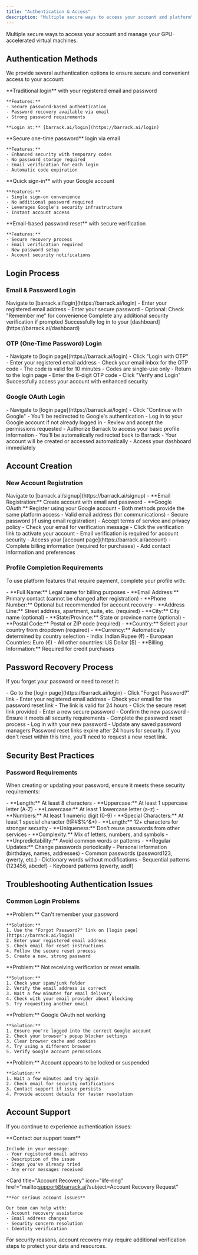 ```yaml
---
title: "Authentication & Access"
description: "Multiple secure ways to access your account and platform"
---
```



Multiple secure ways to access your account and manage your GPU-accelerated virtual machines.

## Authentication Methods

We provide several authentication options to ensure secure and convenient access to your account:

<CardGroup cols={2}>
  <Card title="Email & Password" icon="envelope">
    **Traditional login** with your registered email and password
    
    **Features:**
    - Secure password-based authentication
    - Password recovery available via email
    - Strong password requirements
    
    **Login at:** [barrack.ai/login](https://barrack.ai/login)
  </Card>
  
  <Card title="OTP Login" icon="key">
    **Secure one-time password** login via email
    
    **Features:**
    - Enhanced security with temporary codes
    - No password storage required
    - Email verification for each login
    - Automatic code expiration
  </Card>
  
  <Card title="Google OAuth" icon="google">
    **Quick sign-in** with your Google account
    
    **Features:**
    - Single sign-on convenience
    - No additional password required
    - Leverages Google's security infrastructure
    - Instant account access
  </Card>
  
  <Card title="Password Recovery" icon="lock-reset">
    **Email-based password reset** with secure verification
    
    **Features:**
    - Secure recovery process
    - Email verification required
    - New password setup
    - Account security notifications
  </Card>
</CardGroup>

## Login Process

### Email & Password Login

<Steps>
  <Step title="Access Login Page">
    Navigate to [barrack.ai/login](https://barrack.ai/login)
  </Step>
  <Step title="Enter Credentials">
    - Enter your registered email address
    - Enter your secure password
    - Optional: Check "Remember me" for convenience
  </Step>
  <Step title="Verify Identity">
    Complete any additional security verification if prompted
  </Step>
  <Step title="Access Dashboard">
    Successfully log in to your [dashboard](https://barrack.ai/dashboard)
  </Step>
</Steps>

### OTP (One-Time Password) Login

<Steps>
  <Step title="Request OTP">
    - Navigate to [login page](https://barrack.ai/login)
    - Click "Login with OTP"
    - Enter your registered email address
  </Step>
  <Step title="Check Email">
    - Check your email inbox for the OTP code
    - The code is valid for 10 minutes
    - Codes are single-use only
  </Step>
  <Step title="Enter OTP">
    - Return to the login page
    - Enter the 6-digit OTP code
    - Click "Verify and Login"
  </Step>
  <Step title="Access Account">
    Successfully access your account with enhanced security
  </Step>
</Steps>

### Google OAuth Login

<Steps>
  <Step title="Initiate OAuth">
    - Navigate to [login page](https://barrack.ai/login)
    - Click "Continue with Google"
    - You'll be redirected to Google's authentication
  </Step>
  <Step title="Google Authentication">
    - Log in to your Google account if not already logged in
    - Review and accept the permissions requested
    - Authorize Barrack to access your basic profile information
  </Step>
  <Step title="Return to Platform">
    - You'll be automatically redirected back to Barrack
    - Your account will be created or accessed automatically
    - Access your dashboard immediately
  </Step>
</Steps>

## Account Creation

### New Account Registration

<Steps>
  <Step title="Access Registration">
    Navigate to [barrack.ai/signup](https://barrack.ai/signup)
  </Step>
  <Step title="Choose Registration Method">
    - **Email Registration:** Create account with email and password
    - **Google OAuth:** Register using your Google account
    - Both methods provide the same platform access
  </Step>
  <Step title="Provide Required Information">
    - Valid email address (for communications)
    - Secure password (if using email registration)
    - Accept terms of service and privacy policy
  </Step>
  <Step title="Verify Email">
    - Check your email for verification message
    - Click the verification link to activate your account
    - Email verification is required for account security
  </Step>
  <Step title="Complete Profile">
    - Access your [account page](https://barrack.ai/account)
    - Complete billing information (required for purchases)
    - Add contact information and preferences
  </Step>
</Steps>

### Profile Completion Requirements

To use platform features that require payment, complete your profile with:

<Tabs>
  <Tab title="Personal Information">
    - **Full Name:** Legal name for billing purposes
    - **Email Address:** Primary contact (cannot be changed after registration)
    - **Phone Number:** Optional but recommended for account recovery
  </Tab>
  
  <Tab title="Billing Address">
    - **Address Line:** Street address, apartment, suite, etc. (required)
    - **City:** City name (optional)
    - **State/Province:** State or province name (optional)
    - **Postal Code:** Postal or ZIP code (required)
    - **Country:** Select your country from dropdown (required)
  </Tab>
  
  <Tab title="Payment Settings">
    - **Currency:** Automatically determined by country selection
      - India: Indian Rupee (₹)
      - European Countries: Euro (€)
      - All other countries: US Dollar ($)
    - **Billing Information:** Required for credit purchases
  </Tab>
</Tabs>

## Password Recovery Process

If you forget your password or need to reset it:

<Steps>
  <Step title="Access Recovery">
    - Go to the [login page](https://barrack.ai/login)
    - Click "Forgot Password?" link
    - Enter your registered email address
  </Step>
  <Step title="Check Email">
    - Check your email for the password reset link
    - The link is valid for 24 hours
    - Click the secure reset link provided
  </Step>
  <Step title="Create New Password">
    - Enter a new secure password
    - Confirm the new password
    - Ensure it meets all security requirements
  </Step>
  <Step title="Confirm Reset">
    - Complete the password reset process
    - Log in with your new password
    - Update any saved password managers
  </Step>
</Steps>

<Warning>
Password reset links expire after 24 hours for security. If you don't reset within this time, you'll need to request a new reset link.
</Warning>

## Security Best Practices

### Password Requirements

When creating or updating your password, ensure it meets these security requirements:

<Tabs>
  <Tab title="Minimum Requirements">
    - **Length:** At least 8 characters
    - **Uppercase:** At least 1 uppercase letter (A-Z)
    - **Lowercase:** At least 1 lowercase letter (a-z)
    - **Numbers:** At least 1 numeric digit (0-9)
    - **Special Characters:** At least 1 special character (!@#$%^&*)
  </Tab>
  
  <Tab title="Recommended Practices">
    - **Length:** 12+ characters for stronger security
    - **Uniqueness:** Don't reuse passwords from other services
    - **Complexity:** Mix of letters, numbers, and symbols
    - **Unpredictability:** Avoid common words or patterns
    - **Regular Updates:** Change passwords periodically
  </Tab>
  
  <Tab title="Avoid These">
    - Personal information (birthdays, names, addresses)
    - Common passwords (password123, qwerty, etc.)
    - Dictionary words without modifications
    - Sequential patterns (123456, abcdef)
    - Keyboard patterns (qwerty, asdf)
  </Tab>
</Tabs>

## Troubleshooting Authentication Issues

### Common Login Problems

<Tabs>
  <Tab title="Forgotten Password">
    **Problem:** Can't remember your password
    
    **Solution:**
    1. Use the "Forgot Password?" link on [login page](https://barrack.ai/login)
    2. Enter your registered email address
    3. Check email for reset instructions
    4. Follow the secure reset process
    5. Create a new, strong password
  </Tab>
  
  <Tab title="Email Not Received">
    **Problem:** Not receiving verification or reset emails
    
    **Solution:**
    1. Check your spam/junk folder
    2. Verify the email address is correct
    3. Wait a few minutes for email delivery
    4. Check with your email provider about blocking
    5. Try requesting another email
  </Tab>
  
  <Tab title="OAuth Issues">
    **Problem:** Google OAuth not working
    
    **Solution:**
    1. Ensure you're logged into the correct Google account
    2. Check your browser's popup blocker settings
    3. Clear browser cache and cookies
    4. Try using a different browser
    5. Verify Google account permissions
  </Tab>
  
  <Tab title="Account Locked">
    **Problem:** Account appears to be locked or suspended
    
    **Solution:**
    1. Wait a few minutes and try again
    2. Check email for security notifications
    3. Contact support if issue persists
    4. Provide account details for faster resolution
  </Tab>
</Tabs>

## Account Support

If you continue to experience authentication issues:

<CardGroup cols={2}>
  <Card
    title="Email Support"
    icon="envelope"
    href="mailto:support@barrack.ai"
  >
    **Contact our support team**
    
    Include in your message:
    - Your registered email address
    - Description of the issue
    - Steps you've already tried
    - Any error messages received
  </Card>
  
  <Card
    title="Account Recovery"
    icon="life-ring"
    href="mailto:support@barrack.ai?subject=Account Recovery Request"
  >
    **For serious account issues**
    
    Our team can help with:
    - Account recovery assistance
    - Email address changes
    - Security concern resolution
    - Identity verification
  </Card>
</CardGroup>

<Info>
For security reasons, account recovery may require additional verification steps to protect your data and resources.
</Info>
